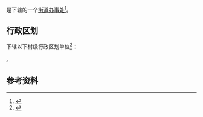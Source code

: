 {{中国乡级行政区|33/03/81/010/000}}

'''{{PAGENAMEBASE}}'''是{{PRC admin/fullname|33/03/81/010/000|3}}下辖的一个[[街道办事处|街道办事处]]<ref>{{PRC admin/ref sgc|{{PRC admin/parent|33/03/81/010/000}}}}</ref>。

== 行政区划 ==
{{PAGENAMEBASE}}下辖以下村级行政区划单位<ref>{{PRC admin/ref sgc|33/03/81/010/000}}</ref>：

{{PRC admin/children|33/03/81/010/000}}。

== 参考资料 ==
{{reflist}}

{{浙江行政区划小作品}}
{{PRC admin/navcat|33/03/81/010/000}}